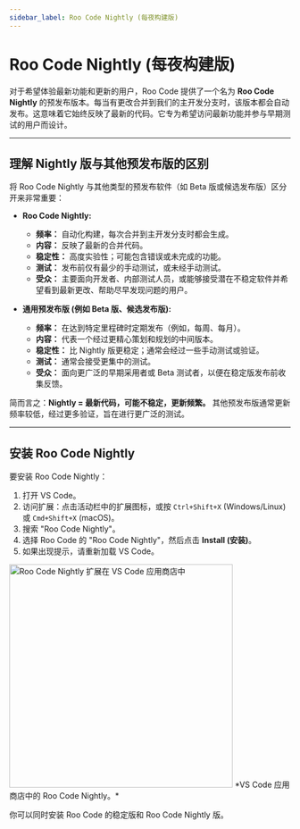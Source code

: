 ```yaml
---
sidebar_label: Roo Code Nightly (每夜构建版)
---
```


# Roo Code Nightly (每夜构建版)

对于希望体验最新功能和更新的用户，Roo Code 提供了一个名为 **Roo Code Nightly** 的预发布版本。每当有更改合并到我们的主开发分支时，该版本都会自动发布。这意味着它始终反映了最新的代码。它专为希望访问最新功能并参与早期测试的用户而设计。

---

## 理解 Nightly 版与其他预发布版的区别

将 Roo Code Nightly 与其他类型的预发布软件（如 Beta 版或候选发布版）区分开来非常重要：

*   **Roo Code Nightly:**
    *   **频率：** 自动化构建，每次合并到主开发分支时都会生成。
    *   **内容：** 反映了最新的合并代码。
    *   **稳定性：** 高度实验性；可能包含错误或未完成的功能。
    *   **测试：** 发布前仅有最少的手动测试，或未经手动测试。
    *   **受众：** 主要面向开发者、内部测试人员，或能够接受潜在不稳定软件并希望看到最新更改、帮助尽早发现问题的用户。

*   **通用预发布版 (例如 Beta 版、候选发布版):**
    *   **频率：** 在达到特定里程碑时定期发布（例如，每周、每月）。
    *   **内容：** 代表一个经过更精心策划和规划的中间版本。
    *   **稳定性：** 比 Nightly 版更稳定；通常会经过一些手动测试或验证。
    *   **测试：** 通常会接受更集中的测试。
    *   **受众：** 面向更广泛的早期采用者或 Beta 测试者，以便在稳定版发布前收集反馈。

简而言之：**Nightly = 最新代码，可能不稳定，更新频繁。** 其他预发布版通常更新频率较低，经过更多验证，旨在进行更广泛的测试。

---

## 安装 Roo Code Nightly

要安装 Roo Code Nightly：

1.  打开 VS Code。
2.  访问扩展：点击活动栏中的扩展图标，或按 `Ctrl+Shift+X` (Windows/Linux) 或 `Cmd+Shift+X` (macOS)。
3.  搜索 "Roo Code Nightly"。
4.  选择 Roo Code 的 "Roo Code Nightly"，然后点击 **Install (安装)**。
5.  如果出现提示，请重新加载 VS Code。

<img src="/img/installing/installing-5.png" alt="Roo Code Nightly 扩展在 VS Code 应用商店中" width="400" />
*VS Code 应用商店中的 Roo Code Nightly。*

你可以同时安装 Roo Code 的稳定版和 Roo Code Nightly 版。